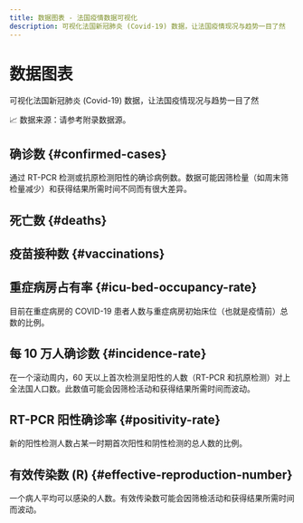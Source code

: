 ```yaml
---
title: 数据图表 - 法国疫情数据可视化
description: 可视化法国新冠肺炎 (Covid-19) 数据，让法国疫情现况与趋势一目了然
---
```



<h1 className="pages--h1">数据图表</h1>

<p className="subtitle">可视化法国新冠肺炎 (Covid-19) 数据，让法国疫情现况与趋势一目了然</p>

<div className="comment--translc_gray">
  📈 数据来源：请参考附录<Link to="/digest/sources">数据源</Link>。
</div>

## 确诊数 {#confirmed-cases}

通过 RT-PCR 检测或抗原检测阳性的确诊病例数。数据可能因筛检量（如周末筛检量减少）和获得结果所需时间不同而有很大差异。

<CasesTrend />

## 死亡数 {#deaths}

<DeathsTrend />

## 疫苗接种数 {#vaccinations}

<VacDashboard />

## 重症病房占有率 {#icu-bed-occupancy-rate}

目前在重症病房的 COVID-19 患者人数与重症病房初始床位（也就是疫情前）总数的比例。

<IcuOccupRTrend />

## 每 10 万人确诊数 {#incidence-rate}

在一个滚动周内，60 天以上首次检测呈阳性的人数（RT-PCR 和抗原检测）对上全法国人口数。此数值可能会因筛检活动和获得结果所需时间而波动。

<IncidRTrend />

## RT-PCR 阳性确诊率 {#positivity-rate}

新的阳性检测人数占某一时期首次阳性和阴性检测的总人数的比例。

<PosRTrend />

## 有效传染数 (R) {#effective-reproduction-number}

一个病人平均可以感染的人数。有效传染数可能会因筛檢活动和获得结果所需时间而波动。

<RTrend />

<br />
<div className="flex-center--wrap">
  <DigestLinkButton linkType="latest" isButtonOutline={true} buttonText="返回最新一篇日志" />
  <DigestLinkButton linkType="random" isButtonOutline={false} buttonText="阅读随机一篇日志" />
</div>
